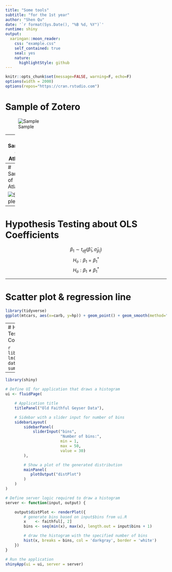 ```yaml
---
title: "Some tools"
subtitle: "for the 1st year"
author: "Shen Qu"
date: '`r format(Sys.Date(), "%B %d, %Y")`'
runtime: shiny
output:
  xaringan::moon_reader:
    css: "example.css"
    self_contained: true
    seal: yes
    nature:
      highlightStyle: github
---
```


```r
knitr::opts_chunk$set(message=FALSE, warning=F, echo=F)
options(width = 2000)
options(repos="https://cran.rstudio.com")
```

# Sample of Zotero

![Sample](img/Sample_zotero.png)

---
# Sample of Atlas.ti

![Sample](img/Sample_atlas.png)

---
# Sample of Atlas.ti 

![Sample](img/mobility.png)


---

# Hypothesis Testing about OLS Coefficients

$$\beta_1 \sim t_{df}(\hat{\beta}_1, \hat{\sigma}_{\hat{\beta}_1})$$
$$H_o: \beta_1 = \beta^*_1$$
$$H_a: \beta_1 \neq \beta^*_1$$

---

# Scatter plot & regression line

```r
library(tidyverse)
ggplot(mtcars, aes(x=carb, y=hp)) + geom_point() + geom_smooth(method="lm", se=FALSE)
```

---
# Hypothesis Testing about OLS Coefficients

```r
library(tidyverse)
lm(hp ~ carb, data=mtcars) %>% summary()
```

---

```r
library(shiny)

# Define UI for application that draws a histogram
ui <- fluidPage(

    # Application title
    titlePanel("Old Faithful Geyser Data"),

    # Sidebar with a slider input for number of bins 
    sidebarLayout(
        sidebarPanel(
            sliderInput("bins",
                        "Number of bins:",
                        min = 1,
                        max = 50,
                        value = 30)
        ),

        # Show a plot of the generated distribution
        mainPanel(
           plotOutput("distPlot")
        )
    )
)

# Define server logic required to draw a histogram
server <- function(input, output) {

    output$distPlot <- renderPlot({
        # generate bins based on input$bins from ui.R
        x    <- faithful[, 2]
        bins <- seq(min(x), max(x), length.out = input$bins + 1)

        # draw the histogram with the specified number of bins
        hist(x, breaks = bins, col = 'darkgray', border = 'white')
    })
}

# Run the application 
shinyApp(ui = ui, server = server)

```